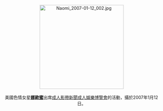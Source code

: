 <center>
[[File:Naomi_2007-01-12_002.jpg|275px]]
<br><br>
美國色情女星'''[[娜歐蜜|娜歐蜜]]'''出席[[成人影帶新聞成人娛樂博覽會|成人影帶新聞成人娛樂博覽會]]的活動，攝於2007年1月12日。
<p>
</center>